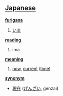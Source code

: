 == [[Japanese]] ==                                          

'''[[furigana]]'''
# [[いま]]

'''[[reading]]'''
# ima

'''[[meaning]]'''
# [[now]], [[current]] ([[time]])

'''[[synonym]]'''
* [[現在]] ([[げんざい]], genzai)
